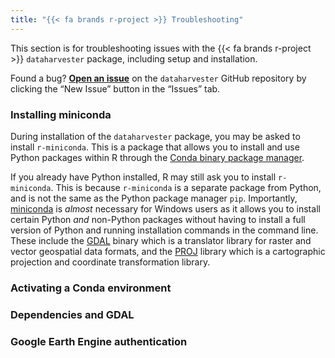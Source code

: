 ```yaml
---
title: "{{< fa brands r-project >}} Troubleshooting"
---
```


::: callout-note
This section is for troubleshooting issues with the {{< fa brands r-project >}} `dataharvester` package, including setup and installation. 
:::

::: callout-tip
Found a bug? [**Open an issue**](https://github.com/Sydney-Informatics-Hub/AgReFed-Workshop/issues) on the `dataharvester` GitHub repository by clicking the "New Issue" button in the "Issues" tab.
:::


### Installing miniconda

During installation of the `dataharvester` package, you may be asked to install `r-miniconda`. This is a package that allows you to install and use Python packages within R through the [Conda binary package manager](https://conda.io/projects/conda/en/latest/index.html). 

If you already have Python installed, R may still ask you to install `r-miniconda`. This is because `r-miniconda` is a separate package from Python, and is not the same as the Python package manager `pip`. Importantly, [miniconda](https://docs.conda.io/en/latest/miniconda.html) is *almost* necessary for Windows users as it allows you to install certain Python *and* non-Python packages without having to install a full version of Python and running installation commands in the command line. These include the [GDAL](https://gdal.org/) binary which is a translator library for raster and vector geospatial data formats, and the [PROJ](https://proj.org/) library which is a cartographic projection and coordinate transformation library.



### Activating a Conda environment


### Dependencies and GDAL


### Google Earth Engine authentication

